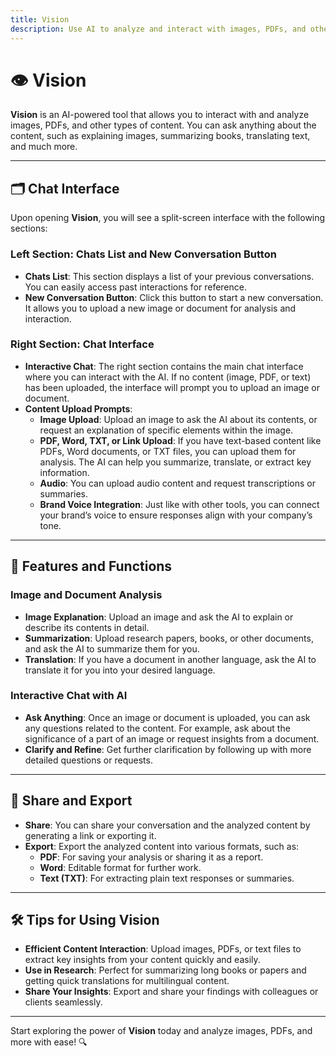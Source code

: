 ```yaml
---
title: Vision
description: Use AI to analyze and interact with images, PDFs, and other content. Upload your content and ask for explanations, summaries, translations, and more.
---
```


# 👁️ Vision

**Vision** is an AI-powered tool that allows you to interact with and analyze images, PDFs, and other types of content. You can ask anything about the content, such as explaining images, summarizing books, translating text, and much more.

---

## 🗂️ Chat Interface

Upon opening **Vision**, you will see a split-screen interface with the following sections:

### Left Section: **Chats List and New Conversation Button**

- **Chats List**: This section displays a list of your previous conversations. You can easily access past interactions for reference.
- **New Conversation Button**: Click this button to start a new conversation. It allows you to upload a new image or document for analysis and interaction.

### Right Section: **Chat Interface**

- **Interactive Chat**: The right section contains the main chat interface where you can interact with the AI. If no content (image, PDF, or text) has been uploaded, the interface will prompt you to upload an image or document.
- **Content Upload Prompts**:
  - **Image Upload**: Upload an image to ask the AI about its contents, or request an explanation of specific elements within the image.
  - **PDF, Word, TXT, or Link Upload**: If you have text-based content like PDFs, Word documents, or TXT files, you can upload them for analysis. The AI can help you summarize, translate, or extract key information.
  - **Audio**: You can upload audio content and request transcriptions or summaries.
  - **Brand Voice Integration**: Just like with other tools, you can connect your brand’s voice to ensure responses align with your company’s tone.

---

## 🔄 Features and Functions

### Image and Document Analysis

- **Image Explanation**: Upload an image and ask the AI to explain or describe its contents in detail.
- **Summarization**: Upload research papers, books, or other documents, and ask the AI to summarize them for you.
- **Translation**: If you have a document in another language, ask the AI to translate it for you into your desired language.

### Interactive Chat with AI

- **Ask Anything**: Once an image or document is uploaded, you can ask any questions related to the content. For example, ask about the significance of a part of an image or request insights from a document.
- **Clarify and Refine**: Get further clarification by following up with more detailed questions or requests.
  
---

## 🔗 Share and Export

- **Share**: You can share your conversation and the analyzed content by generating a link or exporting it.
- **Export**: Export the analyzed content into various formats, such as:
  - **PDF**: For saving your analysis or sharing it as a report.
  - **Word**: Editable format for further work.
  - **Text (TXT)**: For extracting plain text responses or summaries.

---

## 🛠️ Tips for Using Vision

- **Efficient Content Interaction**: Upload images, PDFs, or text files to extract key insights from your content quickly and easily.
- **Use in Research**: Perfect for summarizing long books or papers and getting quick translations for multilingual content.
- **Share Your Insights**: Export and share your findings with colleagues or clients seamlessly.

---

Start exploring the power of **Vision** today and analyze images, PDFs, and more with ease! 🔍
